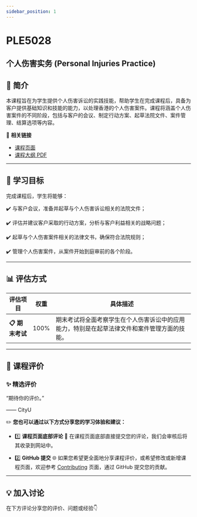 ```yaml
---
sidebar_position: 1
---
```


# PLE5028
## 个人伤害实务 (Personal Injuries Practice)

## **📘 简介**
本课程旨在为学生提供个人伤害诉讼的实践技能，帮助学生在完成课程后，具备为客户提供基础知识和技能的能力，以处理香港的个人伤害案件。课程将涵盖个人伤害案件的不同阶段，包括与客户的会议、制定行动方案、起草法院文件、案件管理、结算选项等内容。

🔗 **相关链接**
- [课程页面](https://www.cityu.edu.hk/catalogue/pg/202425/course/PLE5028.htm)
- [课程大纲 PDF](https://www.cityu.edu.hk/catalogue/pg/202425/course/PLE5028.pdf)

---

## **🎯 学习目标**

完成课程后，学生将能够：

✔️ 与客户会议，准备并起草与个人伤害诉讼相关的法院文件；

✔️ 评估并建议客户采取的行动方案，分析与客户利益相关的战略问题；

✔️ 起草与个人伤害案件相关的法律文书，确保符合法院规则；

✔️ 管理个人伤害案件，从案件开始到庭审前的各个阶段。

---

## **📊 评估方式**

| **评估项目**          | **权重** | **具体描述**                                                                                       |
|----------------------|---------|---------------------------------------------------------------------------------------------------|
| **📋 期末考试**       | 100%    | 期末考试将全面考察学生在个人伤害诉讼中的应用能力，特别是在起草法律文件和案件管理方面的技能。     |

---

## **💬 课程评价**

### ✨ **精选评价**
<div className={commentStyles.commentBox}>
    <p className={commentStyles.commentText}>
        “期待你的评价。”
    </p>
    <p className={commentStyles.commentAuthor}>—— CityU</p>
</div>

✏️ **您也可以通过以下方式分享您的学习体验和建议：**

- 1️⃣ **课程页面底部评论**
💬 在课程页面底部直接提交您的评论，我们会审核后将其收录到网站中。

- 2️⃣ **GitHub 提交**
🌐 如果您希望更全面地分享课程评价，或希望修改或新增课程页面，欢迎参考 [Contributing](/contributing) 页面，通过 GitHub 提交您的贡献。

---

## **💡 加入讨论**

在下方评论分享您的评价、问题或经验👇
<Utterances />